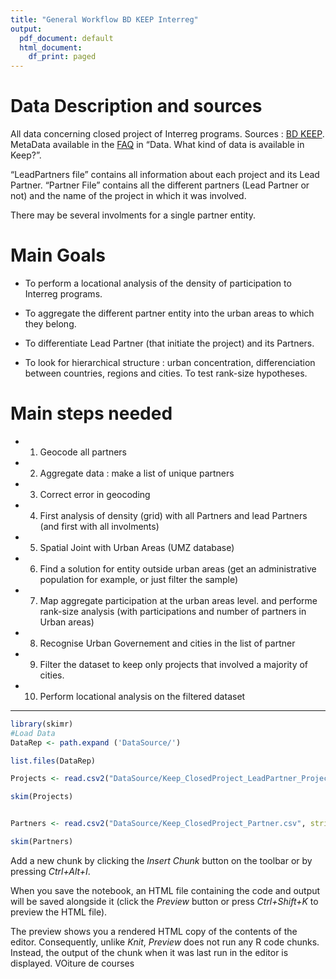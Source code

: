 ```yaml
---
title: "General Workflow BD KEEP Interreg"
output:
  pdf_document: default
  html_document:
    df_print: paged
---
```

# Data Description and sources

 All data concerning closed project of Interreg programs. Sources : [BD KEEP](https://www.keep.eu/). MetaData available in the [FAQ](https://www.keep.eu/faqs#) in "Data. What kind of data is available in Keep? ".
 
 
"LeadPartners file" contains all information about each project and its Lead Partner.
"Partner File" contains all the different partners (Lead Partner or not) and the name of the project in which it was involved. 

There may be several involments for a single partner entity.


# Main Goals

- To perform a locational analysis of the density of participation to Interreg programs.

- To aggregate the different partner entity into the urban areas to which they belong.

- To differentiate Lead Partner (that initiate the project) and its Partners.

- To look for hierarchical structure : urban concentration, differenciation between countries, regions and cities. To test rank-size hypotheses.


# Main steps needed

- (1) Geocode all partners 
- (2) Aggregate data : make a list of unique partners
- (3) Correct error in geocoding
- (4) First analysis of density (grid) with all Partners and lead Partners (and first with all involments)
- (5) Spatial Joint with Urban Areas (UMZ database)
- (6) Find a solution for entity outside urban areas (get an administrative population for example, or just filter the sample)
- (7) Map aggregate participation at the urban areas level. and performe rank-size analysis (with participations and number of partners in Urban areas)
- (8) Recognise Urban Governement and cities in the list of partner
- (9) Filter the dataset to keep only projects that involved a majority of cities.
- (10) Perform locational analysis on the filtered dataset

---

```r

library(skimr)
#Load Data
DataRep <- path.expand ('DataSource/')

list.files(DataRep)

Projects <- read.csv2("DataSource/Keep_ClosedProject_LeadPartner_Project.csv", stringsAsFactors = F, fileEncoding = "UTF-8")

skim(Projects)


Partners <- read.csv2("DataSource/Keep_ClosedProject_Partner.csv", stringsAsFactors = F, fileEncoding = "UTF-8")

skim(Partners)
```

Add a new chunk by clicking the *Insert Chunk* button on the toolbar or by pressing *Ctrl+Alt+I*.

When you save the notebook, an HTML file containing the code and output will be saved alongside it (click the *Preview* button or press *Ctrl+Shift+K* to preview the HTML file).

The preview shows you a rendered HTML copy of the contents of the editor. Consequently, unlike *Knit*, *Preview* does not run any R code chunks. Instead, the output of the chunk when it was last run in the editor is displayed.
VOiture de courses
